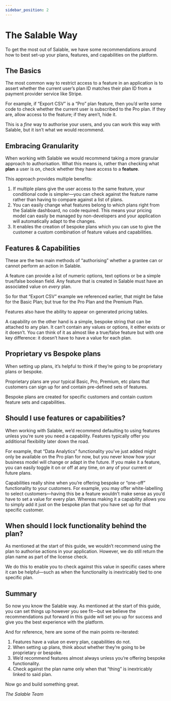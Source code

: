 ```yaml
---
sidebar_position: 2
---
```


# The Salable Way

To get the most out of Salable, we have some recommendations around how to best set-up your plans, features, and capabilities on the platform.

## The Basics

The most common way to restrict access to a feature in an application is to assert whether the current user’s plan ID matches their plan ID from a payment provider service like Stripe.

For example, if “Export CSV” is a “Pro” plan feature, then you’d write some code to check whether the current user is subscribed to the Pro plan. If they are, allow access to the feature; if they aren’t, hide it.

This is a *fine* way to authorise your users, and you can work this way with Salable, but it isn’t what we would recommend.

## Embracing Granularity

When working with Salable we would recommend taking a more granular approach to authorisation. What this means is, rather than checking what **plan** a user is on, check whether they have access to a **feature**.

This approach provides multiple benefits:

1. If multiple plans give the user access to the same feature, your conditional code is simpler—you can check against the feature name rather than having to compare against a list of plans.
2. You can easily change what features belong to which plans right from the Salable dashboard, no code required. This means your pricing model can easily be managed by non-developers and your application will automatically adapt to the changes.
3. It enables the creation of bespoke plans which you can use to give the customer a custom combination of feature values and capabilities.

## Features & Capabilities

These are the two main methods of “authorising” whether a grantee can or cannot perform an action in Salable.

A feature can provide a list of numeric options, text options or be a simple true/false boolean field. Any feature that is created in Salable must have an associated value on *every* plan.

So for that “Export CSV” example we referenced earlier, that might be false for the Basic Plan; but true for the Pro Plan and the Premium Plan.

Features also have the ability to appear on generated pricing tables.

A capability on the other hand is a simple, bespoke string that can be attached to any plan. It can’t contain any values or options, it either exists or it doesn’t. You can think of it as almost like a true/false feature but with one key difference: it doesn’t have to have a value for each plan.

## Proprietary vs Bespoke plans

When setting up plans, it’s helpful to think if they’re going to be proprietary plans or bespoke.

Proprietary plans are your typical Basic, Pro, Premium, etc plans that customers can sign up for and contain pre-defined sets of features.

Bespoke plans are created for specific customers and contain custom feature sets and capabilities.

## Should I use features or capabilities?

When working with Salable, we’d recommend defaulting to using features unless you’re sure you need a capability. Features typically offer you additional flexibility later down the road.

For example, that “Data Analytics” functionality you’ve just added might only be available on the Pro plan for now, but you never know how your business model will change or adapt in the future. If you make it a feature, you can easily toggle it on or off at any time, on any of your current or future plans.

Capabilities really shine when you’re offering bespoke or “one-off” functionality to your customers. For example, you may offer white-labelling to select customers—having this be a feature wouldn’t make sense as you’d have to set a value for every plan. Whereas making it a capability allows you to simply add it just on the bespoke plan that you have set up for that specific customer.

## When should I lock functionality behind the plan?

As mentioned at the start of this guide, we wouldn’t recommend using the plan to authorise actions in your application. However, we do still return the plan name as part of the license check.

We do this to enable you to check against this value in specific cases where it can be helpful—such as when the functionality is inextricably tied to one specific plan.

## Summary

So now you know the Salable way. As mentioned at the start of this guide, you can set things up however you see fit—but we believe the recommendations put forward in this guide will set you up for success and give you the best experience with the platform.

And for reference, here are some of the main points re-iterated:

1. Features have a value on every plan, capabilities do not.
2. When setting up plans, think about whether they’re going to be proprietary or bespoke.
3. We’d recommend features almost always unless you’re offering bespoke functionality.
4. Check against the plan name only when that “thing” is inextricably linked to said plan.

Now go and build something great.

*The Salable Team*	





